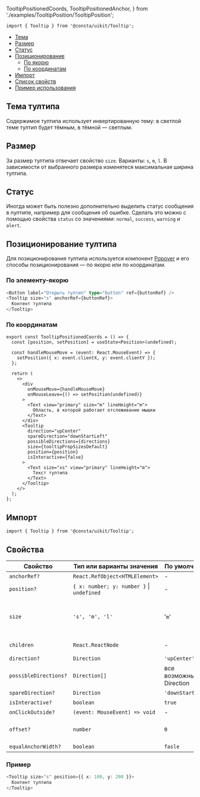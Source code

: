   TooltipPositionedCoords,
  TooltipPositionedAnchor,
} from './examples/TooltipPosition/TooltipPosition';

```tsx
import { Tooltip } from '@consta/uikit/Tooltip';
```

<MdxMenu>

- [Тема](#тема-тултипа)
- [Размер](#размер)
- [Статус](#статус)
- [Позиционирование](#позиционирование-тултипа)
  - [По якорю](#по-элементу-якорю)
  - [По координатам](#по-координатам)
- [Импорт](#импорт)
- [Список свойств](#свойства)
- [Пример использования](#примеры)

</MdxMenu>

## Тема тултипа

Содержимое тултипа использует инвертированную тему: в светлой теме тултип будет тёмным, в тёмной — светлым.

## Размер

За размер тултипа отвечает свойство `size`. Варианты: `s`, `m`, `l`. В зависимости от выбранного размера изменятеся максимальная ширина тултипа.

## Статус

Иногда может быть полезно дополнительно выделить статус сообщения в nултипе, например для сообщения об ошибке. Сделать это можно с помощью свойства `status` со значениями: `normal`, `success`, `warning` и `alert`.

## Позиционирование тултипа

Для позиционирования тултипа используется компонент [Popover](##LIBS.LIB.STAND.TAB/lib:uikit/stand:components-popover-stable/tab:dev/hash:способы-позиционирования) и его способы позиционирования — по якорю или по координатам.

### По элементу-якорю

```ts
<Button label="Открыть тултип" type="button" ref={buttonRef} />
<Tooltip size="s" anchorRef={buttonRef}>
  Контент тултипа
</Tooltip>
```

<TooltipPositionedAnchor />

### По координатам

```tsx
export const TooltipPositionedCoords = () => {
  const [position, setPosition] = useState<Position>(undefined);

  const handleMouseMove = (event: React.MouseEvent) => {
    setPosition({ x: event.clientX, y: event.clientY });
  };

  return (
    <>
      <div
        onMouseMove={handleMouseMove}
        onMouseLeave={() => setPosition(undefined)}
      >
        <Text view="primary" size="m" lineHeight="m">
          Область, в которой работает отслеживание мышки
        </Text>
      </div>
      <Tooltip
        direction="upCenter"
        spareDirection="downStartLeft"
        possibleDirections={directions}
        size={tooltipPropSizesDefault}
        position={position}
        isInteractive={false}
      >
        <Text size="xs" view="primary" lineHeight="m">
          Текст тултипа
        </Text>
      </Tooltip>
    </>
  );
};
```

<TooltipPositionedCoords />

## Импорт

```tsx
import { Tooltip } from '@consta/uikit/Tooltip';
```

## Свойства

| Свойство              | Тип или варианты значения                     | По умолчанию            | Описание                                                                                                              |
| --------------------- | --------------------------------------------- | ----------------------- | --------------------------------------------------------------------------------------------------------------------- |
| `anchorRef?`          | `React.RefObject<HTMLElement>`                | -                       | см. [Popover](##LIBS.LIB.STAND.TAB/lib:uikit/stand:components-popover-stable/tab:dev)                                 |
| `position?`           | `{ x: number; y: number }` &#124; `undefined` | -                       | см. [Popover](##LIBS.LIB.STAND.TAB/lib:uikit/stand:components-popover-stable/tab:dev)                                 |
| `size`                | `'s', 'm', 'l'`                               | '`m`'                   | Размер, влияющий на максимальную ширину тултипа                                                                       |
| `children`            | `React.ReactNode`                             | -                       | Контент тултипа                                                                                                       |
| `direction?`          | `Direction`                                   | `'upCenter'`            | см. [Popover](##LIBS.LIB.STAND.TAB/lib:uikit/stand:components-popover-stable/tab:dev/hash:направление-разворачивания) |
| `possibleDirections?` | `Direction[]`                                 | все возможные Direction | см. [Popover](##LIBS.LIB.STAND.TAB/lib:uikit/stand:components-popover-stable/tab:dev/hash:направление-разворачивания) |
| `spareDirection?`     | `Direction`                                   | `'downStartLeft'`       | см. [Popover](##LIBS.LIB.STAND.TAB/lib:uikit/stand:components-popover-stable/tab:dev/hash:направление-разворачивания) |
| `isInteractive?`      | `boolean`                                     | `true`                  | см. [Popover](##LIBS.LIB.STAND.TAB/lib:uikit/stand:components-popover-stable/tab:dev)                                 |
| `onClickOutside?`     | `(event: MouseEvent) => void`                 | -                       | см. [Popover](##LIBS.LIB.STAND.TAB/lib:uikit/stand:components-popover-stable/tab:dev)                                 |
| `offset?`             | `number`                                      | `0`                     | Отступ от якоря или позиции                                                                                           |
| `equalAnchorWidth?`   | `boolean`                                     | `fasle`                 | см. [Popover](##LIBS.LIB.STAND.TAB/lib:uikit/stand:components-popover-stable/tab:dev)                                 |

### Пример

```ts
<Tooltip size="s" position={{ x: 100, y: 200 }}>
  Контент тултипа
</Tooltip>
```
